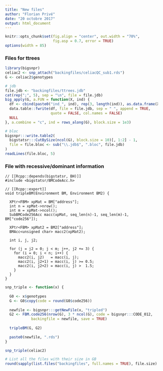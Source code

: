```yaml
---
title: "New files"
author: "Florian Privé"
date: "20 octobre 2017"
output: html_document
---
```


```r
knitr::opts_chunk$set(fig.align = "center", out.width = "70%", 
                      fig.asp = 0.7, error = TRUE)
options(width = 85)
```

### Files for ttrees

```r
library(bigsnpr)
celiac2 <- snp_attach("backingfiles/celiacQC_sub1.rds")
G <- celiac2$genotypes
```

```r
# jdb
file.jdb <- "backingfiles/ttrees.jdb"
cat(rep(";", 5), sep = "\n", file = file.jdb)
big_apply(G, a.FUN = function(X, ind) {
  df <- cbind(paste0("ind_", ind), rep(3, length(ind)), as.data.frame(X[ind, ]))
  data.table::fwrite(df, file = file.jdb, sep = " ", append = TRUE,
                     quote = FALSE, col.names = FALSE)
  NULL
}, a.combine = "c", ind = rows_along(G), block.size = 1e3)
```

```r
# bloc
bigsnpr:::write.table2(
  bigstatsr:::CutBySize(ncol(G), block.size = 10)[, 1:2] - 1,
  file = file.bloc <- sub("\\.jdb$", ".bloc", file.jdb)
)
readLines(file.bloc, 5)
```

### File with recessive/dominant information

```Rcpp
// [[Rcpp::depends(bigstatsr, BH)]]
#include <bigstatsr/BMCodeAcc.h>

// [[Rcpp::export]]
void tripleBM(Environment BM, Environment BM2) {
  
  XPtr<FBM> xpMat = BM["address"];
  int n = xpMat->nrow();
  int m = xpMat->ncol();
  SubBMCode256Acc macc(xpMat, seq_len(n)-1, seq_len(m)-1, BM["code256"]);
  
  XPtr<FBM> xpMat2 = BM2["address"];
  BMAcc<unsigned char> macc2(xpMat2);
  
  int i, j, j2;
  
  for (j = j2 = 0; j < m; j++, j2 += 3) {
    for (i = 0; i < n; i++) {
      macc2(i, j2)   = macc(i, j);
      macc2(i, j2+1) = macc(i, j) >= 0.5;
      macc2(i, j2+2) = macc(i, j) >  1.5;
    }
  }
}
```

```r
snp_triple <- function(x) {
  
  G0 <- x$genotypes
  G <- G0$copy(code = round(G0$code256))
  
  newfile <- bigsnpr:::getNewFile(x, "tripled")
  G2 <- FBM.code256(nrow(G), 3 * ncol(G), code = bigsnpr:::CODE_012, 
            backingfile = newfile, save = TRUE)
  
  tripleBM(G, G2)
  
  paste0(newfile, ".rds")
}
```

```r
snp_triple(celiac2)
```

```r
# List all the files with their size in GB
round(sapply(list.files("backingfiles", full.names = TRUE), file.size) / 1024^3, 1)
```

